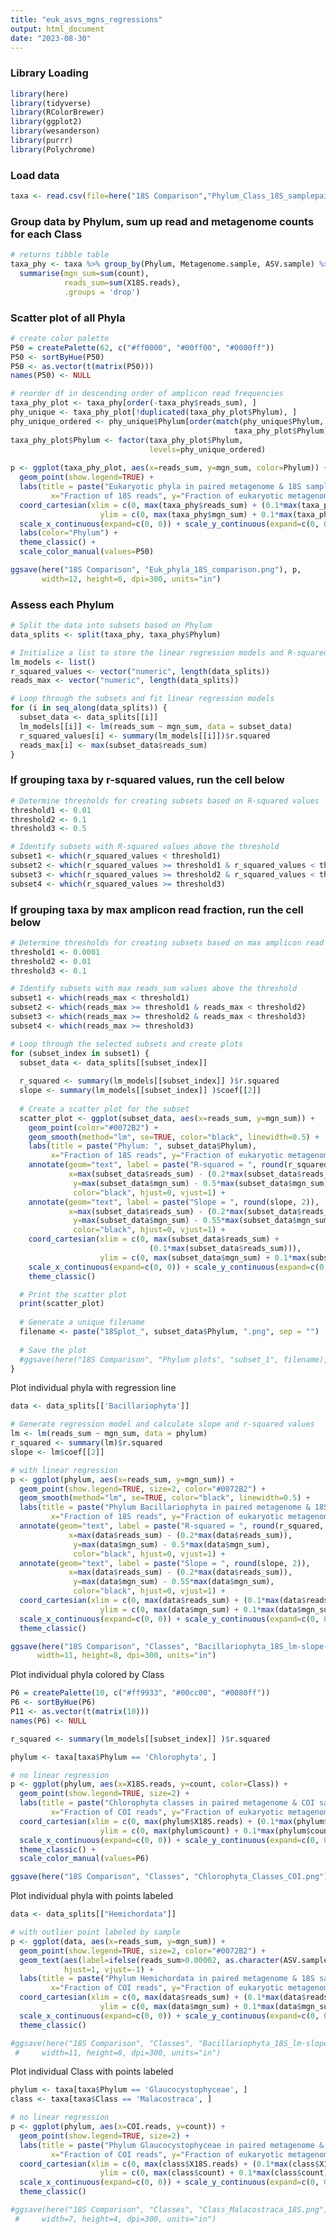 ```yaml
---
title: "euk_asvs_mgns_regressions"
output: html_document
date: "2023-08-30"
---
```


### Library Loading
```r
library(here)
library(tidyverse)
library(RColorBrewer)
library(ggplot2)
library(wesanderson)
library(purrr)
library(Polychrome)
```

### Load  data
```r
taxa <- read.csv(file=here("18S Comparison","Phylum_Class_18S_samplepairs.csv"))
```

### Group data by Phylum, sum up read and metagenome counts for each Class
```r
# returns tibble table
taxa_phy <- taxa %>% group_by(Phylum, Metagenome.sample, ASV.sample) %>% 
  summarise(mgn_sum=sum(count),
            reads_sum=sum(X18S.reads),
            .groups = 'drop')
```

### Scatter plot of all Phyla
```r
# create color palette
P50 = createPalette(62, c("#ff0000", "#00ff00", "#0000ff"))
P50 <- sortByHue(P50)
P50 <- as.vector(t(matrix(P50)))
names(P50) <- NULL

# reorder df in descending order of amplicon read frequencies
taxa_phy_plot <- taxa_phy[order(-taxa_phy$reads_sum), ]
phy_unique <- taxa_phy_plot[!duplicated(taxa_phy_plot$Phylum), ]
phy_unique_ordered <- phy_unique$Phylum[order(match(phy_unique$Phylum,
                                                  taxa_phy_plot$Phylum))] 
taxa_phy_plot$Phylum <- factor(taxa_phy_plot$Phylum, 
                               levels=phy_unique_ordered)
  
p <- ggplot(taxa_phy_plot, aes(x=reads_sum, y=mgn_sum, color=Phylum)) +
  geom_point(show.legend=TRUE) +
  labs(title = paste("Eukaryotic phyla in paired metagenome & 18S samples"),
         x="Fraction of 18S reads", y="Fraction of eukaryotic metagenome ORFs") +
  coord_cartesian(xlim = c(0, max(taxa_phy$reads_sum) + (0.1*max(taxa_phy$reads_sum))),
                    ylim = c(0, max(taxa_phy$mgn_sum) + 0.1*max(taxa_phy$mgn_sum))) +
  scale_x_continuous(expand=c(0, 0)) + scale_y_continuous(expand=c(0, 0)) +
  labs(color="Phylum") +
  theme_classic() +
  scale_color_manual(values=P50)

ggsave(here("18S Comparison", "Euk_phyla_18S_comparison.png"), p,
       width=12, height=6, dpi=300, units="in")
```

### Assess each Phylum

```r
# Split the data into subsets based on Phylum
data_splits <- split(taxa_phy, taxa_phy$Phylum)

# Initialize a list to store the linear regression models and R-squared values
lm_models <- list()
r_squared_values <- vector("numeric", length(data_splits))
reads_max <- vector("numeric", length(data_splits))

# Loop through the subsets and fit linear regression models
for (i in seq_along(data_splits)) {
  subset_data <- data_splits[[i]]
  lm_models[[i]] <- lm(reads_sum ~ mgn_sum, data = subset_data)
  r_squared_values[i] <- summary(lm_models[[i]])$r.squared
  reads_max[i] <- max(subset_data$reads_sum)
}
```

### If grouping taxa by r-squared values, run the cell below

```r
# Determine thresholds for creating subsets based on R-squared values
threshold1 <- 0.01
threshold2 <- 0.1
threshold3 <- 0.5

# Identify subsets with R-squared values above the threshold
subset1 <- which(r_squared_values < threshold1)
subset2 <- which(r_squared_values >= threshold1 & r_squared_values < threshold2)
subset3 <- which(r_squared_values >= threshold2 & r_squared_values < threshold3)
subset4 <- which(r_squared_values >= threshold3)
```

### If grouping taxa by max amplicon read fraction, run the cell below

```r
# Determine thresholds for creating subsets based on max amplicon read fraction
threshold1 <- 0.0001
threshold2 <- 0.01
threshold3 <- 0.1

# Identify subsets with max reads_sum values above the threshold
subset1 <- which(reads_max < threshold1)
subset2 <- which(reads_max >= threshold1 & reads_max < threshold2)
subset3 <- which(reads_max >= threshold2 & reads_max < threshold3)
subset4 <- which(reads_max >= threshold3)
```


```r
# Loop through the selected subsets and create plots
for (subset_index in subset1) {
  subset_data <- data_splits[[subset_index]]
  
  r_squared <- summary(lm_models[[subset_index]] )$r.squared
  slope <- summary(lm_models[[subset_index]] )$coef[[2]]
  
  # Create a scatter plot for the subset
  scatter_plot <- ggplot(subset_data, aes(x=reads_sum, y=mgn_sum)) +
    geom_point(color="#0072B2") +
    geom_smooth(method="lm", se=TRUE, color="black", linewidth=0.5) +
    labs(title = paste("Phylum: ", subset_data$Phylum),
         x="Fraction of 18S reads", y="Fraction of eukaryotic metagenome ORFs") +
    annotate(geom="text", label = paste("R-squared = ", round(r_squared, 2)),
             x=max(subset_data$reads_sum) - (0.2*max(subset_data$reads_sum)), 
              y=max(subset_data$mgn_sum) - 0.5*max(subset_data$mgn_sum),
              color="black", hjust=0, vjust=1) +
    annotate(geom="text", label = paste("Slope = ", round(slope, 2)),
             x=max(subset_data$reads_sum) - (0.2*max(subset_data$reads_sum)), 
              y=max(subset_data$mgn_sum) - 0.55*max(subset_data$mgn_sum),
              color="black", hjust=0, vjust=1) +
    coord_cartesian(xlim = c(0, max(subset_data$reads_sum) +
                               (0.1*max(subset_data$reads_sum))), 
                    ylim = c(0, max(subset_data$mgn_sum) + 0.1*max(subset_data$mgn_sum))) +
    scale_x_continuous(expand=c(0, 0)) + scale_y_continuous(expand=c(0, 0)) +
    theme_classic()

  # Print the scatter plot
  print(scatter_plot)
  
  # Generate a unique filename
  filename <- paste("18Splot_", subset_data$Phylum, ".png", sep = "")
  
  # Save the plot
  #ggsave(here("18S Comparison", "Phylum plots", "subset_1", filename), scatter_plot, width = 7, height = 5, dpi = 300, units = "in")
}
```
Plot individual phyla with regression line
```r
data <- data_splits[['Bacillariophyta']]

# Generate regression model and calculate slope and r-squared values  
lm <- lm(reads_sum ~ mgn_sum, data = phylum)
r_squared <- summary(lm)$r.squared
slope <- lm$coef[[2]]

# with linear regression
p <- ggplot(phylum, aes(x=reads_sum, y=mgn_sum)) +
  geom_point(show.legend=TRUE, size=2, color="#0072B2") +
  geom_smooth(method="lm", se=TRUE, color="black", linewidth=0.5) +
  labs(title = paste("Phylum Bacillariophyta in paired metagenome & 18S samples"),
         x="Fraction of 18S reads", y="Fraction of eukaryotic metagenome ORFs") +
  annotate(geom="text", label = paste("R-squared = ", round(r_squared, 2)),
             x=max(data$reads_sum) - (0.2*max(data$reads_sum)), 
              y=max(data$mgn_sum) - 0.5*max(data$mgn_sum),
              color="black", hjust=0, vjust=1) +
  annotate(geom="text", label = paste("Slope = ", round(slope, 2)),
             x=max(data$reads_sum) - (0.2*max(data$reads_sum)), 
              y=max(data$mgn_sum) - 0.55*max(data$mgn_sum),
              color="black", hjust=0, vjust=1) +
  coord_cartesian(xlim = c(0, max(data$reads_sum) + (0.1*max(data$reads_sum))),
                    ylim = c(0, max(data$mgn_sum) + 0.1*max(data$mgn_sum))) +
  scale_x_continuous(expand=c(0, 0)) + scale_y_continuous(expand=c(0, 0)) +
  theme_classic() 

ggsave(here("18S Comparison", "Classes", "Bacillariophyta_18S_lm-slope-r2-se.png"), p,
      width=11, height=8, dpi=300, units="in")
```


Plot individual phyla colored by Class
```r
P6 = createPalette(10, c("#ff9933", "#00cc00", "#0080ff"))
P6 <- sortByHue(P6)
P11 <- as.vector(t(matrix(10)))
names(P6) <- NULL

r_squared <- summary(lm_models[[subset_index]] )$r.squared

phylum <- taxa[taxa$Phylum == 'Chlorophyta', ]

# no linear regression
p <- ggplot(phylum, aes(x=X18S.reads, y=count, color=Class)) +
  geom_point(show.legend=TRUE, size=2) +
  labs(title = paste("Chlorophyta classes in paired metagenome & COI samples"),
         x="Fraction of COI reads", y="Fraction of eukaryotic metagenome ORFs") +
  coord_cartesian(xlim = c(0, max(phylum$X18S.reads) + (0.1*max(phylum$X18S.reads))),
                    ylim = c(0, max(phylum$count) + 0.1*max(phylum$count))) +
  scale_x_continuous(expand=c(0, 0)) + scale_y_continuous(expand=c(0, 0)) +
  theme_classic() +
  scale_color_manual(values=P6)

ggsave(here("18S Comparison", "Classes", "Chlorophyta_Classes_COI.png"), p, width=11, height=8, dpi=300, units="in")
```

Plot individual phyla with points labeled
```r
data <- data_splits[["Hemichordata"]]

# with outlier point labeled by sample
p <- ggplot(data, aes(x=reads_sum, y=mgn_sum)) +
  geom_point(show.legend=TRUE, size=2, color="#0072B2") +
  geom_text(aes(label=ifelse(reads_sum>0.00002, as.character(ASV.sample),'')),
            hjust=1, vjust=-1) +
  labs(title = paste("Phylum Hemichordata in paired metagenome & 18S samples"),
         x="Fraction of COI reads", y="Fraction of eukaryotic metagenome ORFs") +
  coord_cartesian(xlim = c(0, max(data$reads_sum) + (0.1*max(data$reads_sum))),
                    ylim = c(0, max(data$mgn_sum) + 0.1*max(data$mgn_sum))) +
  scale_x_continuous(expand=c(0, 0)) + scale_y_continuous(expand=c(0, 0)) +
  theme_classic() 

#ggsave(here("18S Comparison", "Classes", "Bacillariophyta_18S_lm-slope-r2-se.png"), p,
 #     width=11, height=8, dpi=300, units="in")
```

Plot individual Class with points labeled
```r
phylum <- taxa[taxa$Phylum == 'Glaucocystophyceae', ]
class <- taxa[taxa$Class == 'Malacostraca', ]

# no linear regression
p <- ggplot(phylum, aes(x=COI.reads, y=count)) +
  geom_point(show.legend=TRUE, size=2) +
  labs(title = paste("Phylum Glaucocystophyceae in paired metagenome & 18S samples"),
         x="Fraction of COI reads", y="Fraction of eukaryotic metagenome ORFs") +
  coord_cartesian(xlim = c(0, max(class$X18S.reads) + (0.1*max(class$X18S.reads))),
                    ylim = c(0, max(class$count) + 0.1*max(class$count))) +
  scale_x_continuous(expand=c(0, 0)) + scale_y_continuous(expand=c(0, 0)) +
  theme_classic() 

#ggsave(here("18S Comparison", "Classes", "Class_Malacostraca_18S.png"), p,
 #     width=7, height=4, dpi=300, units="in")
```

